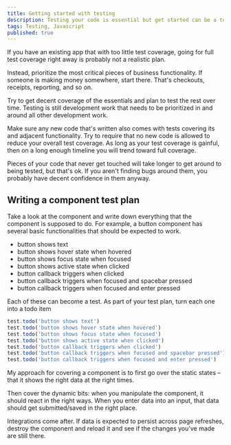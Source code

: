 ```yaml
---
title: Getting started with testing
description: Testing your code is essential but get started can be a tough hurdle to overcome
tags: Testing, Javascript
published: true
---
```


If you have an existing app that with too little test coverage, going for full test coverage right away is probably not a realistic plan.

Instead, prioritize the most critical pieces of business functionality. If someone is making money somewhere, start there. That's checkouts, receipts, reporting, and so on.

Try to get decent coverage of the essentials and plan to test the rest over time. Testing is still development work that needs to be prioritized in and around all other development work.

Make sure any new code that's written also comes with tests covering its and adjacent functionality. Try to require that no new code is allowed to reduce your overall test coverage. As long as your test coverage is gainful, then on a long enough timeline you will trend toward full coverage.

Pieces of your code that never get touched will take longer to get around to being tested, but that's ok. If you aren't finding bugs around them, you probably have decent confidence in them anyway.

## Writing a component test plan

Take a look at the component and write down everything that the component is supposed to do. For example, a button component has several basic functionalities that should be expected to work.

- button shows text
- button shows hover state when hovered
- button shows focus state when focused
- button shows active state when clicked
- button callback triggers when clicked
- button callback triggers when focused and spacebar pressed
- button callback triggers when focused and enter pressed

Each of these can become a test. As part of your test plan, turn each one into a todo item

```js
test.todo('button shows text')
test.todo('button shows hover state when hovered')
test.todo('button shows focus state when focused')
test.todo('button shows active state when clicked')
test.todo('button callback triggers when clicked')
test.todo('button callback triggers when focused and spacebar pressed')
test.todo('button callback triggers when focused and enter pressed')
```

My approach for covering a component is to first go over the static states – that it shows the right data at the right times.

Then cover the dynamic bits: when you manipulate the component, it should react in the right ways. When you enter data into an input, that data should get submitted/saved in the right place.

Integrations come after. If data is expected to persist across page refreshes, destroy the component and reload it and see if the changes you've made are still there.
